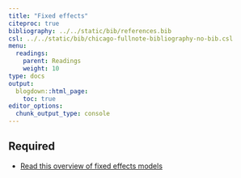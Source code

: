 ```yaml
---
title: "Fixed effects"
citeproc: true
bibliography: ../../static/bib/references.bib
csl: ../../static/bib/chicago-fullnote-bibliography-no-bib.csl
menu: 
  readings:
    parent: Readings
    weight: 10
type: docs
output:
  blogdown::html_page:
    toc: true
editor_options: 
  chunk_output_type: console
---
```



## Required

- <i class="fa fa-external-link-square-alt" aria-hidden="true"></i> [Read this overview of fixed effects models](http://www.jblumenstock.com/files/courses/econ174/FEModels.pdf)